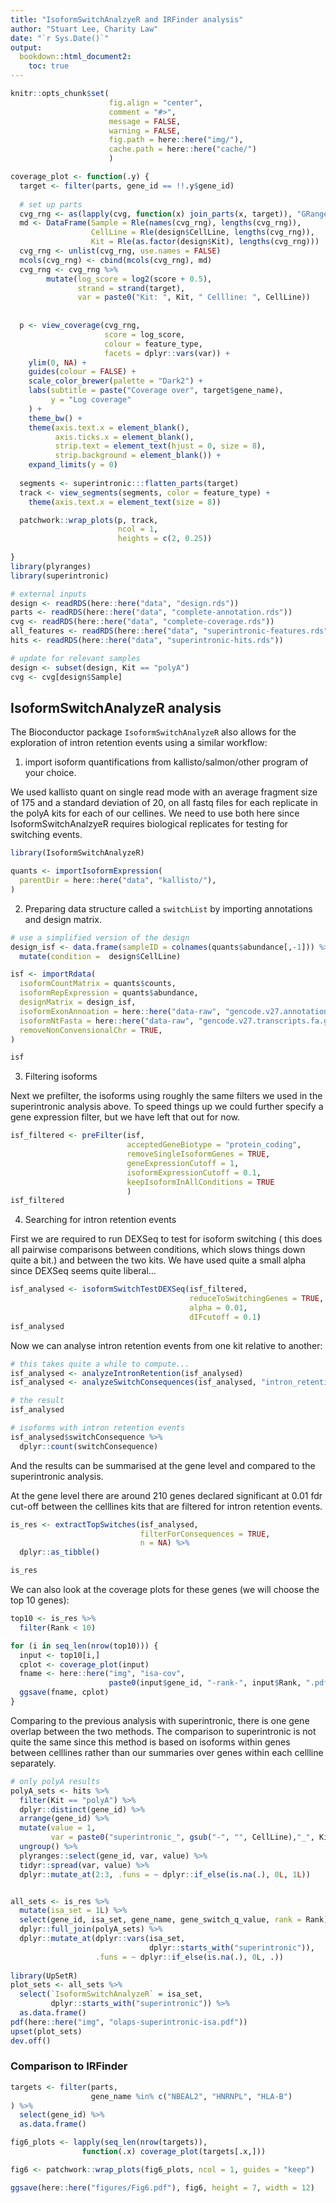 ```yaml
---
title: "IsoformSwitchAnalzyeR and IRFinder analysis"
author: "Stuart Lee, Charity Law"
date: "`r Sys.Date()`"
output: 
  bookdown::html_document2:
    toc: true
---
```


```r
knitr::opts_chunk$set(
                      fig.align = "center",
                      comment = "#>", 
                      message = FALSE,
                      warning = FALSE,
                      fig.path = here::here("img/"),
                      cache.path = here::here("cache/")
                      )

coverage_plot <- function(.y) {
  target <- filter(parts, gene_id == !!.y$gene_id)
  
  # set up parts
  cvg_rng <- as(lapply(cvg, function(x) join_parts(x, target)), "GRangesList")
  md <- DataFrame(Sample = Rle(names(cvg_rng), lengths(cvg_rng)),
                  CellLine = Rle(design$CellLine, lengths(cvg_rng)),
                  Kit = Rle(as.factor(design$Kit), lengths(cvg_rng)))
  cvg_rng <- unlist(cvg_rng, use.names = FALSE)
  mcols(cvg_rng) <- cbind(mcols(cvg_rng), md)
  cvg_rng <- cvg_rng %>% 
        mutate(log_score = log2(score + 0.5),
               strand = strand(target),
               var = paste0("Kit: ", Kit, " Cellline: ", CellLine))
  
  
  p <- view_coverage(cvg_rng, 
                     score = log_score, 
                     colour = feature_type,  
                     facets = dplyr::vars(var)) +
    ylim(0, NA) +
    guides(colour = FALSE) +
    scale_color_brewer(palette = "Dark2") +
    labs(subtitle = paste("Coverage over", target$gene_name),
         y = "Log coverage"
    ) +
    theme_bw() +
    theme(axis.text.x = element_blank(),
          axis.ticks.x = element_blank(),
          strip.text = element_text(hjust = 0, size = 8),
          strip.background = element_blank()) +
    expand_limits(y = 0)
  
  segments <- superintronic:::flatten_parts(target)
  track <- view_segments(segments, color = feature_type) +
    theme(axis.text.x = element_text(size = 8))

  patchwork::wrap_plots(p, track, 
                        ncol = 1, 
                        heights = c(2, 0.25))
  
} 
library(plyranges)
library(superintronic)

# external inputs
design <- readRDS(here::here("data", "design.rds"))
parts <- readRDS(here::here("data", "complete-annotation.rds"))
cvg <- readRDS(here::here("data", "complete-coverage.rds"))
all_features <- readRDS(here::here("data", "superintronic-features.rds"))
hits <- readRDS(here::here("data", "superintronic-hits.rds")) 

# update for relevant samples
design <- subset(design, Kit == "polyA")
cvg <- cvg[design$Sample]
```

##  IsoformSwitchAnalyzeR analysis

The Bioconductor package `IsoformSwitchAnalyzeR` also allows for the exploration
of intron retention events using a similar workflow:

1. import isoform quantifications from kallisto/salmon/other program of your choice.

We used kallisto quant on single read mode with an average fragment
size of 175 and a standard deviation of 20, on all fastq files for each
replicate in the polyA kits for each of our cellines. 
We need to use both here since 
IsoformSwitchAnalzyeR requires biological replicates for testing for
switching events.

```r
library(IsoformSwitchAnalyzeR)

quants <- importIsoformExpression(
  parentDir = here::here("data", "kallisto/"),
)

```


2. Preparing data structure called a `switchList` by importing annotations
and design matrix.

```r
# use a simplified version of the design
design_isf <- data.frame(sampleID = colnames(quants$abundance[,-1])) %>% 
  mutate(condition =  design$CellLine)

isf <- importRdata(
  isoformCountMatrix = quants$counts,
  isoformRepExpression = quants$abundance,
  designMatrix = design_isf,
  isoformExonAnnoation = here::here("data-raw", "gencode.v27.annotation.gtf.gz"),
  isoformNtFasta = here::here("data-raw", "gencode.v27.transcripts.fa.gz"),
  removeNonConvensionalChr = TRUE,
)

isf 
```


3. Filtering isoforms


Next we prefilter, the isoforms using roughly the same filters we used
in the superintronic analysis above. To speed things up we could further
specify a gene expression filter, but we have left that out for now.

```r
isf_filtered <- preFilter(isf,
                          acceptedGeneBiotype = "protein_coding",
                          removeSingleIsoformGenes = TRUE,
                          geneExpressionCutoff = 1,
                          isoformExpressionCutoff = 0.1,
                          keepIsoformInAllConditions = TRUE
                          )
isf_filtered
```

4. Searching for intron retention events

First we are required to run DEXSeq to test for isoform switching (
this does all pairwise comparisons between conditions, which slows things
down quite a bit.) and between the two kits. We have used quite a small
alpha since DEXSeq seems quite liberal...

```r
isf_analysed <- isoformSwitchTestDEXSeq(isf_filtered, 
                                        reduceToSwitchingGenes = TRUE,
                                        alpha = 0.01,
                                        dIFcutoff = 0.1)
isf_analysed
```


Now we can analyse intron retention events from one kit relative to another:

```r
# this takes quite a while to compute...
isf_analysed <- analyzeIntronRetention(isf_analysed)
isf_analysed <- analyzeSwitchConsequences(isf_analysed, "intron_retention")

# the result
isf_analysed

# isoforms with intron retention events
isf_analysed$switchConsequence %>% 
  dplyr::count(switchConsequence)
```

And the results can be summarised at the gene level and compared to the 
superintronic analysis. 

At the gene level there are around 210 genes declared significant
at 0.01 fdr cut-off between the celllines kits that
are filtered for intron retention events.

```r
is_res <- extractTopSwitches(isf_analysed, 
                             filterForConsequences = TRUE, 
                             n = NA) %>% 
  dplyr::as_tibble()

is_res
```

We can also look at the coverage plots for these genes (we will choose
the top 10 genes):

```r
top10 <- is_res %>% 
  filter(Rank < 10)

for (i in seq_len(nrow(top10))) {
  input <- top10[i,]
  cplot <- coverage_plot(input)
  fname <- here::here("img", "isa-cov", 
                      paste0(input$gene_id, "-rank-", input$Rank, ".pdf"))
  ggsave(fname, cplot)
}
```


Comparing to the previous analysis with superintronic, there is one gene
overlap between the two methods. The comparison to superintronic is not
quite the same since this method is based on isoforms within genes between 
celllines rather
than our summaries over genes within each cellline separately.

```r
# only polyA results
polyA_sets <- hits %>%
  filter(Kit == "polyA") %>% 
  dplyr::distinct(gene_id) %>%
  arrange(gene_id) %>% 
  mutate(value = 1, 
         var = paste0("superintronic_", gsub("-", "", CellLine),"_", Kit)) %>% 
  ungroup() %>%  
  plyranges::select(gene_id, var, value) %>% 
  tidyr::spread(var, value) %>% 
  dplyr::mutate_at(2:3, .funs = ~ dplyr::if_else(is.na(.), 0L, 1L)) 


all_sets <- is_res %>%
  mutate(isa_set = 1L) %>% 
  select(gene_id, isa_set, gene_name, gene_switch_q_value, rank = Rank) %>% 
  dplyr::full_join(polyA_sets) %>% 
  dplyr::mutate_at(dplyr::vars(isa_set, 
                               dplyr::starts_with("superintronic")), 
                   .funs = ~ dplyr::if_else(is.na(.), 0L, .)) 
  
library(UpSetR)
plot_sets <- all_sets %>% 
  select(`IsoformSwitchAnalyzeR` = isa_set, 
         dplyr::starts_with("superintronic")) %>% 
  as.data.frame()
pdf(here::here("img", "olaps-superintronic-isa.pdf"))
upset(plot_sets)
dev.off()
```



### Comparison to IRFinder


```r
targets <- filter(parts, 
                  gene_name %in% c("NBEAL2", "HNRNPL", "HLA-B")
) %>% 
  select(gene_id) %>% 
  as.data.frame()

fig6_plots <- lapply(seq_len(nrow(targets)),
                function(.x) coverage_plot(targets[.x,]))

fig6 <- patchwork::wrap_plots(fig6_plots, ncol = 1, guides = "keep")

ggsave(here::here("figures/Fig6.pdf"), fig6, height = 7, width = 12)

```
